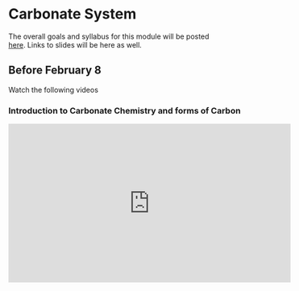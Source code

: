

# Carbonate System


The overall goals and syllabus for this module will be posted  
[here](). Links to slides will be here as well.


## Before February 8

Watch the following videos

### Introduction to Carbonate Chemistry and forms of Carbon

<iframe width="560" height="315" src="https://www.youtube.com/embed/YhWMexonpng" frameborder="0" allow="accelerometer; autoplay; clipboard-write; encrypted-media; gyroscope; picture-in-picture" allowfullscreen></iframe>


